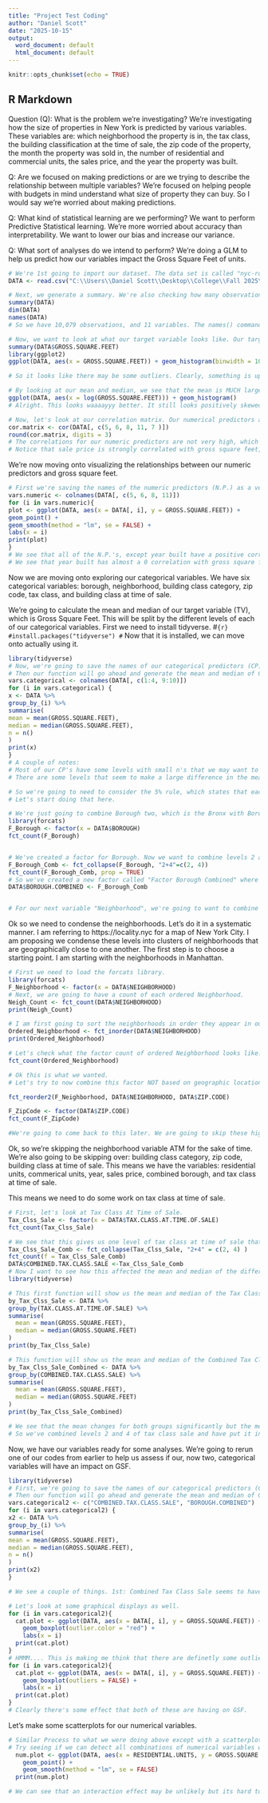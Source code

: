 ---
title: "Project Test Coding"
author: "Daniel Scott"
date: "2025-10-15"
output:
  word_document: default
  html_document: default
---

```{r setup, include=FALSE}
knitr::opts_chunk$set(echo = TRUE)
```

## R Markdown
Question (Q): What is the problem we're investigating?
  We're investigating how the size of properties in New York is predicted by
  various variables. These variables are: which neighborhood the property is in, the tax class, the building classification
  at the time of sale, the zip code of the property, the month the property was sold in, the number of residential and
  commercial units, the sales price, and the year the property was built.
  
Q: Are we focused on making predictions or are we trying to describe the relationship between
multiple variables?
  We're focused on helping people with budgets in mind understand what size of property they can buy.
  So I would say we're worried about making predictions.

Q: What kind of statistical learning are we performing?
  We want to perform Predictive Statistical learning. We're more worried about accuracy than interpretability.
  We want to lower our bias and increase our variance.

Q: What sort of analyses do we intend to perform?
  We're doing a GLM to help us predict how our variables impact the Gross Square Feet of units.
  

```{r}
# We're 1st going to import our dataset. The data set is called "nyc-rolling-sales_initialcleaning(1)".
DATA <- read.csv("C:\\Users\\Daniel Scott\\Desktop\\College\\Fall 2025\\Statistical Learning\\Ordered NYC Data.csv")

# Next, we generate a summary. We're also checking how many observations we have and how many variables. 
summary(DATA)
dim(DATA)
names(DATA)
# So we have 10,079 observations, and 11 variables. The names() command tells you the names.

# Now, we want to look at what our target variable looks like. Our target variable = Gross.Square.Feet
summary(DATA$GROSS.SQUARE.FEET)
library(ggplot2)
ggplot(DATA, aes(x = GROSS.SQUARE.FEET)) + geom_histogram(binwidth = 100000)

# So it looks like there may be some outliers. Clearly, something is up because these bins are really really large.The range of our data is very very very large which means it may be tough to graphically look at our data.

# By looking at our mean and median, we see that the mean is MUCH larger than our median. This indicates a positively skewed data set. Since no values of our target variable are 0, we can use a logarithmic transformation to try and make our variable more normal. Let's see how that looks now.
ggplot(DATA, aes(x = log(GROSS.SQUARE.FEET))) + geom_histogram()
# Alright. This looks waaaayyy better. It still looks positively skewed but we're doing much better.

# Now, let's look at our correlation matrix. Our numerical predictors are in columns: five, six, eight and 11. Our target variable is in column 7
cor.matrix <- cor(DATA[, c(5, 6, 8, 11, 7 )])
round(cor.matrix, digits = 3)
# The correlations for our numeric predictors are not very high, which is what we want. We don't want to have to deal with high collinearities, if I am remembering properly.
# Notice that sale price is strongly correlated with gross square feet, and residential units is also strongly correlated as well.
```
We're now moving onto visualizing the relationships between our numeric predictors and gross square feet.
```{r}
# First we're saving the names of the numeric predictors (N.P.) as a vector. Then we're plotting each N.P. against Gross.Square.Feet.
vars.numeric <- colnames(DATA[, c(5, 6, 8, 11)])
for (i in vars.numeric){
plot <- ggplot(DATA, aes(x = DATA[, i], y = GROSS.SQUARE.FEET)) +
geom_point() +
geom_smooth(method = "lm", se = FALSE) +
labs(x = i)
print(plot)
}
# We see that all of the N.P.'s, except year built have a positive correlation with gross square feet.
# We see that year built has almost a 0 correlation with gross square feet. So we'll keep that in the back of our mind.
```
Now we are moving onto exploring our categorical variables. We have six categorical variables: borough, neighborhood, building class category, zip code, tax class, and building class at time of sale.

We're going to calculate the mean and median of our target variable (TV), which is Gross Square Feet. This will be split by the different levels of each of our categorical variables.
First we need to install tidyverse.
#```{r}
#install.packages("tidyverse")
#```
Now that it is installed, we can move onto actually using it.
```{r}
library(tidyverse)
# Now, we're going to save the names of our categorical predictors (CP) as a vector. The column numbers that correspond to our CP's are one through four, then nine and ten.
# Then our function will go ahead and generate the mean and median of Gross Square Feet (GSF) for each level of each CP.
vars.categorical <- colnames(DATA[, c(1:4, 9:10)])
for (i in vars.categorical) {
x <- DATA %>%
group_by_(i) %>%
summarise(
mean = mean(GROSS.SQUARE.FEET),
median = median(GROSS.SQUARE.FEET),
n = n()
)
print(x)
}
# A couple of notes:
# Most of our CP's have some levels with small n's that we may want to combine to reduce dimensionality.
# There are some levels that seem to make a large difference in the mean and median of GSF.

# So we're going to need to consider the 5% rule, which states that each factor level should contain at least 5% of the total observations. For our data set, n = 10,079. 0.05*10,079 = 503.95, which we will round up to 504. So each factor level must contain at least 504 observations in it.
# Let's start doing that here.

# We're just going to combine Borough two, which is the Bronx with Borough four, which is Queens because they both border the East River in NYC.We're checking that everything looks good with the factor count function.
library(forcats)
F_Borough <- factor(x = DATA$BOROUGH)
fct_count(F_Borough)


# We've created a factor for Borough. Now we want to combine levels 2 and 4. Then we'll make sure it worked with the fct_count function again.
F_Borough_Comb <- fct_collapse(F_Borough, "2+4"=c(2, 4))
fct_count(F_Borough_Comb, prop = TRUE)
# So we've created a new factor called "Factor Borough Combined" where we combined the Bronx and Queens. Now we just need to add it to our data set.
DATA$BOROUGH.COMBINED <- F_Borough_Comb


# For our next variable "Neighborhood", we're going to want to combine many factor levels together. This will be tricky. I am thinking that we will need to use some logic to combine our factor levels together. Probably we will do it based on keep adding factor levels together until the combined factor level has at least 504 observations in it. Time to figure out how to do this.
```

Ok so we need to condense the neighborhoods. Let's do it in a systematic manner. I am referring to https://locality.nyc for a map of New York City.
I am proposing we condense these levels into clusters of neighborhoods that are geographically close to one another. The first step is to choose a starting point. I am starting with the neighborhoods in Manhattan.
```{r}
# First we need to load the forcats library.
library(forcats)
F_Neighborhood <- factor(x = DATA$NEIGHBORHOOD)
# Next, we are going to have a count of each ordered Neighborhood.
Neigh_Count <- fct_count(DATA$NEIGHBORHOOD)
print(Neigh_Count)

# I am first going to sort the neighborhoods in order they appear in our data set. This is defined as "Ordered_Neighborhood."
Ordered_Neighborhood <- fct_inorder(DATA$NEIGHBORHOOD)
print(Ordered_Neighborhood)

# Let's check what the factor count of ordered Neighborhood looks like.
fct_count(Ordered_Neighborhood)

# Ok this is what we wanted.
# Let's try to now combine this factor NOT based on geographic location but based on Zip Code. This will effectively allow us to include zip code's information and have some sembelence related to geographic information included. Note: Zip Codes are much more about post offices and less to do with geographic information necessarily.

fct_reorder2(F_Neighborhood, DATA$NEIGHBORHOOD, DATA$ZIP.CODE)

F_ZipCode <- factor(DATA$ZIP.CODE)
fct_count(F_ZipCode)

#We're going to come back to this later. We are going to skip these high dimensionality categorical variables and instead just run what we can at the moment.

```

Ok, so we're skipping the neighborhood variable ATM for the sake of time. We're also going to be skipping over: building class category, zip code, building class at time of sale. This means we have the variables: residential units, commerical units, year, sales price, combined borough, and tax class at time of sale.

This means we need to do some work on tax class at time of sale.
```{r}
# First, let's look at Tax Class At Time of Sale.
Tax_Clss_Sale <- factor(x = DATA$TAX.CLASS.AT.TIME.OF.SALE)
fct_count(Tax_Clss_Sale)

# We see that this gives us one level of tax class at time of sale that is under 504. This is a little bit worrisome as the information included may potentially mess with whatever factor level it is included in. Let's combine it with factor level 2, as they have a similar median. We will do this by using the
Tax_Clss_Sale_Comb <- fct_collapse(Tax_Clss_Sale, "2+4" = c(2, 4) )
fct_count(f = Tax_Clss_Sale_Comb)
DATA$COMBINED.TAX.CLASS.SALE <-Tax_Clss_Sale_Comb
# Now I want to see how this affected the mean and median of the different groups.
library(tidyverse)

# This first function will show us the mean and median of the Tax Class Variable.
by_Tax_Clss_Sale <- DATA %>% 
group_by(TAX.CLASS.AT.TIME.OF.SALE) %>%
summarise(
  mean = mean(GROSS.SQUARE.FEET),
  median = median(GROSS.SQUARE.FEET)
)
print(by_Tax_Clss_Sale)

# This function will show us the mean and median of the Combined Tax Class Variable.
by_Tax_Clss_Sale_Combined <- DATA %>% 
group_by(COMBINED.TAX.CLASS.SALE) %>%
summarise(
  mean = mean(GROSS.SQUARE.FEET),
  median = median(GROSS.SQUARE.FEET)
)
print(by_Tax_Clss_Sale_Combined)

# We see that the mean changes for both groups significantly but the median remains the same!
# So we've combined levels 2 and 4 of tax class sale and have put it into our data set.
```

Now, we have our variables ready for some analyses. We're going to rerun one of our codes from earlier to help us assess if our, now two, categorical variables will have an impact on GSF.
```{r}
library(tidyverse)
# First, we're going to save the names of our categorical predictors (CP) as a vector. The column numbers that correspond to our CP's are column 12 and column 13.
# Then our function will go ahead and generate the mean and median of Gross Square Feet (GSF) for each level of each CP.
vars.categorical2 <- c("COMBINED.TAX.CLASS.SALE", "BOROUGH.COMBINED")
for (i in vars.categorical2) {
x2 <- DATA %>%
group_by_(i) %>%
summarise(
mean = mean(GROSS.SQUARE.FEET),
median = median(GROSS.SQUARE.FEET),
n = n()
)
print(x2)
}

# We see a couple of things. 1st: Combined Tax Class Sale seems to have a pretty sizeable impact on GSF. 2nd: Borough Combined also seems to have a noticeable impact on GSF.

# Let's look at some graphical displays as well.
for (i in vars.categorical2){
  cat.plot <- ggplot(DATA, aes(x = DATA[, i], y = GROSS.SQUARE.FEET)) +
    geom_boxplot(outlier.color = "red") +
    labs(x = i)
  print(cat.plot)
}
# HMMM.... This is making me think that there are definetly some outliers in our data set. Let's see what happens if we remove these outliers.
for (i in vars.categorical2){
  cat.plot <- ggplot(DATA, aes(x = DATA[, i], y = GROSS.SQUARE.FEET)) +
    geom_boxplot(outliers = FALSE) +
    labs(x = i)
  print(cat.plot)
}
# Clearly there's some effect that both of these are having on GSF.
```
Let's make some scatterplots for our numerical variables.
```{r}
# Similar Process to what we were doing above except with a scatterplot function.
# Try seeing if we can detect all combinations of numerical variables with categorical variables.
  num.plot <- ggplot(DATA, aes(x = RESIDENTIAL.UNITS, y = GROSS.SQUARE.FEET, color = BOROUGH.COMBINED)) +
    geom_point() + 
    geom_smooth(method = "lm", se = FALSE)
  print(num.plot)

# We can see that an interaction effect may be unlikely but its hard to tell.
```